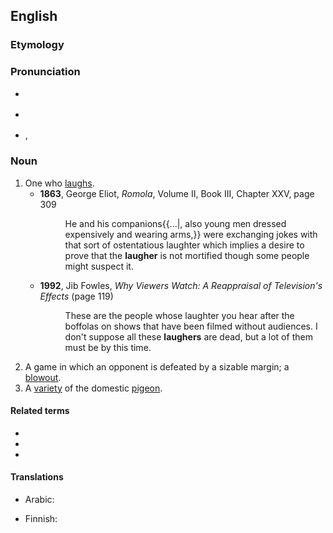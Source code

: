 {{also|Laugher}}
==English==

===Etymology===
{{affix|en|laugh|-er|id2=agent noun}}

===Pronunciation===
* {{a|UK}} {{enPR|lăfə|läfə}} {{IPA|en|/ˈlæfə/|/ˈlɑːfə/}}
* {{a|US}} {{enPR|lăfə}} {{IPA|en|/ˈlæfɚ/}}
* {{rhymes|en|æfə(r)}}, {{rhymes|en|ɑːfə(ɹ)}}

===Noun===
{{en-noun}}

# One who [[laugh]]s.
#* '''1863''', George Eliot, ''Romola'', Volume II, Book III, Chapter XXV, page 309
#*: He and his companions{{...|, also young men dressed expensively and wearing arms,}} were exchanging jokes with that sort of ostentatious laughter which implies a desire to prove that the '''laugher''' is not mortified though some people might suspect it.
#* '''1992''', Jib Fowles, ''Why Viewers Watch: A Reappraisal of Television's Effects'' (page 119)
#*: These are the people whose laughter you hear after the boffolas on shows that have been filmed without audiences. I don't suppose all these '''laughers''' are dead, but a lot of them must be by this time.
# A game in which an opponent is defeated by a sizable margin; a [[blowout]].
# A [[variety]] of the domestic [[pigeon]].

====Related terms====
* {{l|en|laugh}}
* {{l|en|laughingly}}
* {{l|en|laughter}}

====Translations====
{{trans-top|one who laughs}}
* Arabic: {{t|ar|ضَاحِك}}
{{trans-mid}}
* Finnish: {{t+|fi|nauraja}}
{{trans-bottom}}

{{trans-top|variety of the domestic pigeon}}
{{trans-mid}}
{{trans-bottom}}